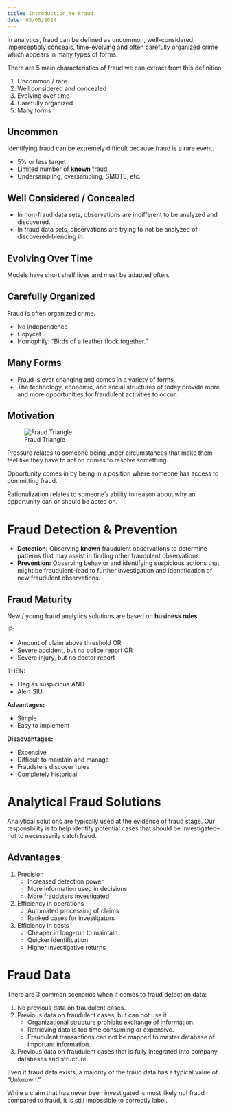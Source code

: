 ```yaml
---
title: Introduction to Fraud
date: 03/05/2024
---
```


In analytics, fraud can be defined as uncommon, well-considered, imperceptibly conceals, time-evolving and often carefully organized crime which appears in many types of forms.

There are 5 main characteristics of fraud we can extract from this definition:

1.  Uncommon / rare
2.  Well considered and concealed
3.  Evolving over time
4.  Carefully organized
5.  Many forms

## Uncommon

Identifying fraud can be extremely difficult because fraud is a rare event.

-   5% or less target
-   Limited number of **known** fraud
-   Undersampling, oversampling, SMOTE, etc.

## Well Considered / Concealed

-   In non-fraud data sets, observations are indifferent to be analyzed and discovered. 
-   In fraud data sets, observations are trying to not be analyzed of discovered--blending in.

## Evolving Over Time

Models have short shelf lives and must be adapted often.

## Carefully Organized

Fraud is often organized crime.

-   No independence
-   Copycat
-   Homophily: "Birds of a feather flock together."

## Many Forms

-   Fraud is ever changing and comes in a variety of forms.
-   The technology, economic, and social structures of today provide more and more opportunities for fraudulent activities to occur.

## Motivation

![Fraud Triangle](images/fraud-triangle.png){#fig-fraud-triangle}

Pressure relates to someone being under circumstances that make them feel like they have to act on crimes to resolve something.

Opportunity comes in by being in a position where someone has access to committing fraud.

Rationalization relates to someone's ability to reason about why an opportunity can or should be acted on.

# Fraud Detection & Prevention

-   **Detection:** Observing **known** fraudulent observations to determine patterns that may assist in finding other fraudulent observations.
-   **Prevention:** Observing behavior and identifying suspicious actions that might be fraudulent--lead to further investigation and identification of new fraudulent observations.

## Fraud Maturity

New / young fraud analytics solutions are based on **business rules**.

IF:

-   Amount of claim above threshold OR
-   Severe accident, but no police report OR
-   Severe injury, but no doctor report

THEN:

-   Flag as suspicious AND
-   Alert SIU 

**Advantages:**

-   Simple
-   Easy to implement

**Disadvantages:**

-   Expensive
-   Difficult to maintain and manage
-   Fraudsters discover rules
-   Completely historical

# Analytical Fraud Solutions

Analytical solutions are typically used at the evidence of fraud stage. Our responsbility is to help identify potential cases that should be investigated--not to necesssarily catch fraud.

## Advantages

1.  Precision
    -   Increased detection power
    -   More information used in decisions
    -   More fraudsters investigated
2.  Efficiency in operations
    -   Automated processing of claims
    -   Ranked cases for investigators
3.  Efficiency in costs
    -   Cheaper in long-run to maintain
    -   Quicker identification
    -   Higher investigative returns

# Fraud Data

There are 3 common scenarios when it comes to fraud detection data:

1.  No previous data on fraudulent cases.
2.  Previous data on fraudulent cases, but can not use it.
    -   Organizational structure prohibits exchange of information.
    -   Retrieving data is too time consuming or expensive.
    -   Fraudulent transactions can not be mapped to master database of important information.      
3.  Previous data on fraudulent cases that is fully integrated into company databases and structure.

Even if fraud data exists, a majority of the fraud data has a typical value of "Unknown."

While a claim that has never been investigated is most likely not fraud compared to fraud, it is still impossible to correctly label.